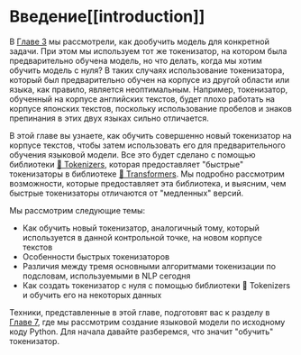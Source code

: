 # Введение[[introduction]]

<CourseFloatingBanner
    chapter={6}
    classNames="absolute z-10 right-0 top-0"
/>

В [Главе 3](/course/chapter3) мы рассмотрели, как дообучить модель для конкретной задачи. При этом мы используем тот же токенизатор, на котором была предварительно обучена модель, но что делать, когда мы хотим обучить модель с нуля? В таких случаях использование токенизатора, который был предварительно обучен на корпусе из другой области или языка, как правило, является неоптимальным. Например, токенизатор, обученный на корпусе английских текстов, будет плохо работать на корпусе японских текстов, поскольку использование пробелов и знаков препинания в этих двух языках сильно отличается.

В этой главе вы узнаете, как обучить совершенно новый токенизатор на корпусе текстов, чтобы затем использовать его для предварительного обучения языковой модели. Все это будет сделано с помощью библиотеки [🤗 Tokenizers](https://github.com/huggingface/tokenizers), которая предоставляет "быстрые" токенизаторы в библиотеке [🤗 Transformers](https://github.com/huggingface/transformers). Мы подробно рассмотрим возможности, которые предоставляет эта библиотека, и выясним, чем быстрые токенизаторы отличаются от "медленных" версий.

Мы рассмотрим следующие темы:

* Как обучить новый токенизатор, аналогичный тому, который используется в данной контрольной точке, на новом корпусе текстов
* Особенности быстрых токенизаторов
* Различия между тремя основными алгоритмами токенизации по подсловам, используемыми в NLP сегодня
* Как создать токенизатор с нуля с помощью библиотеки 🤗 Tokenizers и обучить его на некоторых данных

Техники, представленные в этой главе, подготовят вас к разделу в [Главе 7](/course/chapter7/6), где мы рассмотрим создание языковой модели по исходному коду Python. Для начала давайте разберемся, что значит "обучить" токенизатор.